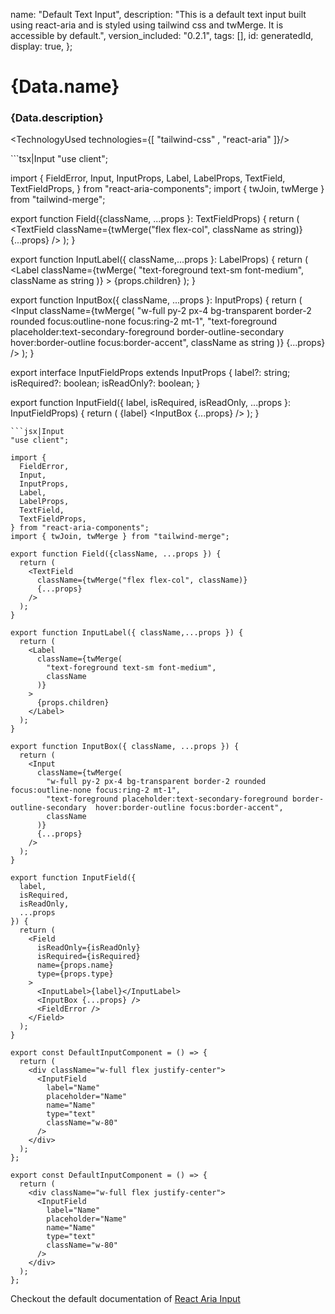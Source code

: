 




  name: "Default Text Input",
  description:
    "This is a default text input built using react-aria and is styled using tailwind css and twMerge. It is accessible by default.",
  version_included: "0.2.1",
  tags: [],
  id: generatedId,
  display: true,
};

# {Data.name}
### {Data.description}

<HeaderDefault id={Data.id}/> 

<Preview id={Data.id}> 
<Display>
    <DefaultInputComponent/> 
</Display>
</Preview>

<Implementation id={Data.id}>


<TechnologyUsed technologies={[ "tailwind-css" , "react-aria" ]}/>

<CodeBlock> 
```tsx|Input
"use client";

import {
  FieldError,
  Input,
  InputProps,
  Label,
  LabelProps,
  TextField,
  TextFieldProps,
} from "react-aria-components";
import { twJoin, twMerge } from "tailwind-merge";

export function Field({className, ...props }: TextFieldProps) {
  return (
    <TextField
      className={twMerge("flex flex-col", className as string)}
      {...props}
    />
  );
}

export function InputLabel({ className,...props }: LabelProps) {
  return (
    <Label
      className={twMerge(
        "text-foreground text-sm font-medium",
        className as string
      )}
    >
      {props.children}
    </Label>
  );
}

export function InputBox({ className, ...props }: InputProps) {
  return (
    <Input
      className={twMerge(
        "w-full py-2 px-4 bg-transparent border-2 rounded focus:outline-none focus:ring-2 mt-1",
        "text-foreground placeholder:text-secondary-foreground border-outline-secondary  hover:border-outline focus:border-accent",
        className as string
      )}
      {...props}
    />
  );
}

export interface InputFieldProps extends InputProps {
  label?: string;
  isRequired?: boolean;
  isReadOnly?: boolean;
}

export function InputField({
  label,
  isRequired,
  isReadOnly,
  ...props
}: InputFieldProps) {
  return (
    <Field
      isReadOnly={isReadOnly}
      isRequired={isRequired}
      name={props.name}
      type={props.type}
    >
      <InputLabel>{label}</InputLabel>
      <InputBox {...props} />
      <FieldError />
    </Field>
  );
}
```
```jsx|Input
"use client";

import {
  FieldError,
  Input,
  InputProps,
  Label,
  LabelProps,
  TextField,
  TextFieldProps,
} from "react-aria-components";
import { twJoin, twMerge } from "tailwind-merge";

export function Field({className, ...props }) {
  return (
    <TextField
      className={twMerge("flex flex-col", className)}
      {...props}
    />
  );
}

export function InputLabel({ className,...props }) {
  return (
    <Label
      className={twMerge(
        "text-foreground text-sm font-medium",
        className
      )}
    >
      {props.children}
    </Label>
  );
}

export function InputBox({ className, ...props }) {
  return (
    <Input
      className={twMerge(
        "w-full py-2 px-4 bg-transparent border-2 rounded focus:outline-none focus:ring-2 mt-1",
        "text-foreground placeholder:text-secondary-foreground border-outline-secondary  hover:border-outline focus:border-accent",
        className
      )}
      {...props}
    />
  );
}

export function InputField({
  label,
  isRequired,
  isReadOnly,
  ...props
}) {
  return (
    <Field
      isReadOnly={isReadOnly}
      isRequired={isRequired}
      name={props.name}
      type={props.type}
    >
      <InputLabel>{label}</InputLabel>
      <InputBox {...props} />
      <FieldError />
    </Field>
  );
}
```

```tsx|Implementation
export const DefaultInputComponent = () => {
  return (
    <div className="w-full flex justify-center">
      <InputField
        label="Name"
        placeholder="Name"
        name="Name"
        type="text"
        className="w-80"
      />
    </div>
  );
};
```
```jsx|Implementation
export const DefaultInputComponent = () => {
  return (
    <div className="w-full flex justify-center">
      <InputField
        label="Name"
        placeholder="Name"
        name="Name"
        type="text"
        className="w-80"
      />
    </div>
  );
};
```
</CodeBlock>


Checkout the default documentation of [React Aria Input](https://react-spectrum.adobe.com/react-aria/TextField.html)

</Implementation>
